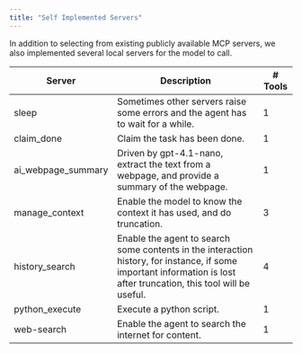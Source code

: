 ```yaml
---
title: "Self Implemented Servers"
---
```


In addition to selecting from existing publicly available MCP servers, we also implemented several local servers for the model to call.

<div align="center">

<table class="server-table">
  <thead>
    <tr>
      <th>Server</th>
      <th>Description</th>
      <th># Tools</th>
    </tr>
  </thead>
  <tbody>
    <tr>
      <td class="server-name">sleep</td>
      <td class="server-description">Sometimes other servers raise some errors and the agent has to wait for a while.</td>
      <td><span class="tool-count">1</span></td>
    </tr>
    <tr>
      <td class="server-name">claim_done</td>
      <td class="server-description">Claim the task has been done.</td>
      <td><span class="tool-count">1</span></td>
    </tr>
    <tr>
      <td class="server-name">ai_webpage_summary</td>
      <td class="server-description">Driven by gpt-4.1-nano, extract the text from a webpage, and provide a summary of the webpage.</td>
      <td><span class="tool-count">1</span></td>
    </tr>
    <tr>
      <td class="server-name">manage_context</td>
      <td class="server-description">Enable the model to know the context it has used, and do truncation.</td>
      <td><span class="tool-count">3</span></td>
    </tr>
    <tr>
      <td class="server-name">history_search</td>
      <td class="server-description">Enable the agent to search some contents in the interaction history, for instance, if some important information is lost after truncation, this tool will be useful.</td>
      <td><span class="tool-count">4</span></td>
    </tr>
    <tr>
      <td class="server-name">python_execute</td>
      <td class="server-description">Execute a python script.</td>
      <td><span class="tool-count">1</span></td>
    </tr>
    <tr>
      <td class="server-name">web-search</td>
      <td class="server-description">Enable the agent to search the internet for content.</td>
      <td><span class="tool-count">1</span></td>
    </tr>
  </tbody>
</table>

</div>
